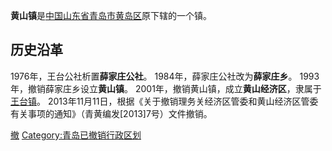 '''黄山镇'''是[[中华人民共和国|中国]][[山东省|山东省]][[青岛市|青岛市]][[黄岛区|黄岛区]]原下辖的一个镇。

==历史沿革==
1976年，王台公社析置'''薛家庄公社'''。
1984年，薛家庄公社改为'''薛家庄乡'''。
1993年，撤销薛家庄乡设立'''黄山镇'''。
2001年，撤销黄山镇，成立'''黄山经济区'''，隶属于[[王台镇_(青岛市)|王台镇]]。
2013年11月11日，根据《关于撤销理务关经济区管委和黄山经济区管委有关事项的通知》（青黄编发[2013]7号）文件撤销。

{{青岛小作品}}

[[Category:黄岛区|撤]]
[[Category:青岛已撤销行政区划|Category:青岛已撤销行政区划]]